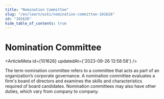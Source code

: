 ```yaml
---
title: "Nomination Committee"
slug: "/en/learn/wiki/nomination-committee-101626"
id: "101626"
hide_table_of_contents: true
---
```



# Nomination Committee

<ArticleMeta id={101626} updatedAt={'2023-09-26 13:58:58'} />
<div className='border-solid border-b border-t-0 my-4 border-[var(--ifm-color-gray-300)]' />

The term nomination committee refers to a committee that acts as part of an organization’s corporate governance. A nomination committee evaluates a firm's board of directors and examines the skills and characteristics required of board candidates. Nomination committees may also have other duties, which vary from company to company.
